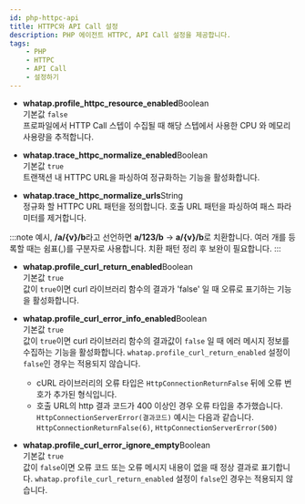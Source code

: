 ```yaml
---
id: php-httpc-api
title: HTTPC와 API Call 설정
description: PHP 에이전트 HTTPC, API Call 설정을 제공합니다.
tags:
    - PHP
    - HTTPC
    - API Call
    - 설정하기
---
```

<!-- 페이지 구성 수정 필요 -->
* **whatap.profile_httpc_resource_enabled**<span class='type'>Boolean</span><br/>
    기본값 `false`<br/>
    프로파일에서 HTTP Call 스텝이 수집될 때 해당 스텝에서 사용한 CPU 와 메모리 사용량을 추적합니다.

* **whatap.trace_httpc_normalize_enabled**<span class='type'>Boolean</span><br/>
    기본값 `true`<br/>
    트랜잭션 내 HTTPC URL을 파싱하여 정규화하는 기능을 활성화합니다.

* **whatap.trace_httpc_normalize_urls**<span class='type'>String</span><br/>
    정규화 할 HTTPC URL 패턴을 정의합니다. 호출 URL 패턴을 파싱하여 패스 파라미터를 제거합니다.
<!-- 아래 노트 내용 체크 필요 -->
:::note
예시, **/a/{v}/b**라고 선언하면 **a/123/b** → **a/{v}/b**로 치환합니다. 여러 개를 등록할 때는 쉼표(,)를 구분자로 사용합니다. 치환 패턴 정리 후 보완이 필요합니다.
:::

* **whatap.profile_curl_return_enabled**<span class='type'>Boolean</span><br/>
    기본값 `true`<br/>
    값이 `true`이면 curl 라이브러리 함수의 결과가 'false' 일 때 오류로 표기하는 기능을 활성화합니다.

<!-- 가독성 떨어지고 보기 깔끔하지 않음 -->
* **whatap.profile_curl_error_info_enabled**<span class='type'>Boolean</span><br/>
    기본값 `true`<br/>
    값이 `true`이면 curl 라이브러리 함수의 결과값이 `false` 일 때 에러 메시지 정보를 수집하는 기능을 활성화합니다. `whatap.profile_curl_return_enabled` 설정이 `false`인 경우는 적용되지 않습니다.

    * cURL 라이브러리의 오류 타입은 `HttpConnectionReturnFalse` 뒤에 오류 번호가 추가된 형식입니다.
    * 호출 URL의 http 결과 코드가 400 이상인 경우 오류 타입을 추가했습니다. `HttpConnectionServerError(결과코드)` 예시는 다음과 같습니다. `HttpConnectionReturnFalse(6)`, `HttpConnectionServerError(500)`

* **whatap.profile_curl_error_ignore_empty**<span class='type'>Boolean</span><br/>
    기본값 `true`<br/>
    값이 `false`이면 오류 코드 또는 오류 메시지 내용이 없을 때 정상 결과로 표기합니다. `whatap.profile_curl_return_enabled` 설정이 `false`인 경우는 적용되지 않습니다. 


